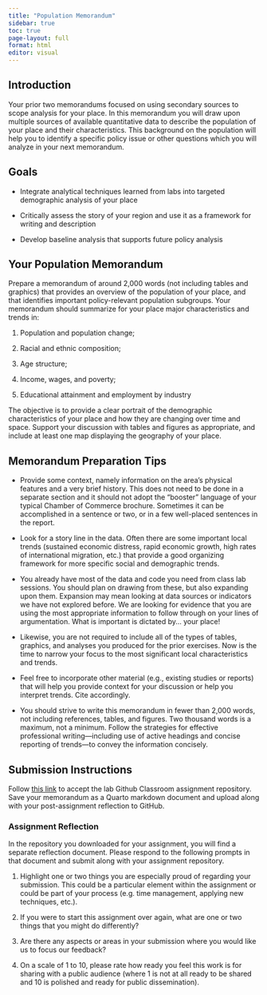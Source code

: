 ```yaml
---
title: "Population Memorandum"
sidebar: true
toc: true
page-layout: full
format: html
editor: visual
---
```


## Introduction

Your prior two memorandums focused on using secondary sources to scope analysis for your place. In this memorandum you will draw upon multiple sources of available quantitative data to describe the population of your place and their characteristics. This background on the population will help you to identify a specific policy issue or other questions which you will analyze in your next memorandum.

## Goals

-   Integrate analytical techniques learned from labs into targeted demographic analysis of your place

-   Critically assess the story of your region and use it as a framework for writing and description

-   Develop baseline analysis that supports future policy analysis

## Your Population Memorandum

Prepare a memorandum of around 2,000 words (not including tables and graphics) that provides an overview of the population of your place, and that identifies important policy-relevant population subgroups. Your memorandum should summarize for your place major characteristics and trends in:

1.  Population and population change;

2.  Racial and ethnic composition;

3.  Age structure;

4.  Income, wages, and poverty;

5.  Educational attainment and employment by industry

The objective is to provide a clear portrait of the demographic characteristics of your place and how they are changing over time and space. Support your discussion with tables and figures as appropriate, and include at least one map displaying the geography of your place.

## Memorandum Preparation Tips

-   Provide some context, namely information on the area's physical features and a very brief history. This does not need to be done in a separate section and it should not adopt the "booster" language of your typical Chamber of Commerce brochure. Sometimes it can be accomplished in a sentence or two, or in a few well-placed sentences in the report.

-   Look for a story line in the data. Often there are some important local trends (sustained economic distress, rapid economic growth, high rates of international migration, etc.) that provide a good organizing framework for more specific social and demographic trends.

-   You already have most of the data and code you need from class lab sessions. You should plan on drawing from these, but also expanding upon them. Expansion may mean looking at data sources or indicators we have not explored before. We are looking for evidence that you are using the most appropriate information to follow through on your lines of argumentation. What is important is dictated by... your place!

-   Likewise, you are not required to include all of the types of tables, graphics, and analyses you produced for the prior exercises. Now is the time to narrow your focus to the most significant local characteristics and trends.

-   Feel free to incorporate other material (e.g., existing studies or reports) that will help you provide context for your discussion or help you interpret trends. Cite accordingly.

-   You should strive to write this memorandum in fewer than 2,000 words, not including references, tables, and figures. Two thousand words is a maximum, not a minimum. Follow the strategies for effective professional writing---including use of active headings and concise reporting of trends---to convey the information concisely.

## Submission Instructions

Follow [this link](https://classroom.github.com/a/6CkOhYg0) to accept the lab Github Classroom assignment repository. Save your memorandum as a Quarto markdown document and upload along with your post-assignment reflection to GitHub.

### Assignment Reflection

In the repository you downloaded for your assignment, you will find a separate reflection document. Please respond to the following prompts in that document and submit along with your assignment repository.

1.  Highlight one or two things you are especially proud of regarding your submission. This could be a particular element within the assignment or could be part of your process (e.g. time management, applying new techniques, etc.).

2.  If you were to start this assignment over again, what are one or two things that you might do differently?

3.  Are there any aspects or areas in your submission where you would like us to focus our feedback?

4.  On a scale of 1 to 10, please rate how ready you feel this work is for sharing with a public audience (where 1 is not at all ready to be shared and 10 is polished and ready for public dissemination).
